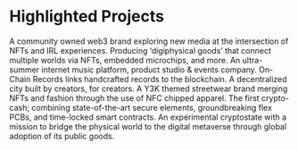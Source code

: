 
# Highlighted Projects

<Grid>
  <GridBlock image="/images/projects/azuki.jpg" title="Azuki" href="https://www.azuki.com/">
    A community owned web3 brand exploring new media at the intersection of NFTs and IRL experiences.
  </GridBlock>
  <GridBlock image="/images/projects/metafactory.jpg" title="Metafactory" href="https://www.metafactory.ai/">
    Producing ‘digiphysical goods’ that connect multiple worlds via NFTs,
    embedded microchips, and more.
  </GridBlock>
  <GridBlock image="/images/projects/poolsuite.jpg" title="Poolsuite" href="https://poolsuite.net/">
    An ultra-summer internet music platform, product studio & events company.
  </GridBlock>
  <GridBlock image="/images/projects/ocr.jpg" title="OCR" href="">
    On-Chain Records links handcrafted records to the blockchain.
  </GridBlock>
  <GridBlock image="/images/projects/cabindao.jpg" title="CabinDAO" href="https://www.cabin.city/">
    A decentralized city built by creators, for creators.
  </GridBlock>
  <GridBlock image="/images/projects/rags.jpg" title="Rags">
    A Y3K themed streetwear brand merging NFTs and fashion through the
    use of NFC chipped apparel.
  </GridBlock>
  <GridBlock image="/images/projects/kong-cash.jpg" title="KONG Cash" href="https://kong.cash/">
    The first crypto-cash; combining state-of-the-art secure elements, groundbreaking flex PCBs, and time-locked smart contracts.
  </GridBlock>
  <GridBlock image="/images/projects/kong-land.jpg" title="KONG Land" href="https://kong.land">
    An experimental cryptostate with a mission to bridge the physical world to the digital metaverse through global adoption of its public goods.
  </GridBlock>
</Grid>
